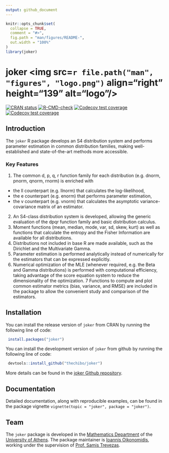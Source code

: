 ```yaml
---
output: github_document
---
```


<!-- README.md is generated from README.Rmd. Please edit that file -->

```r
knitr::opts_chunk$set(
  collapse = TRUE,
  comment = "#>",
  fig.path = "man/figures/README-",
  out.width = "100%"
)
library(joker)
```

# joker <img src=`r file.path("man", "figures", "logo.png")` align="right" height="139" alt="logo"/>

<!-- badges: start -->
[![CRAN status](https://www.r-pkg.org/badges/version/joker)](https://CRAN.R-project.org/package=joker)
[![R-CMD-check](https://github.com/thechibo/joker/actions/workflows/R-CMD-check.yaml/badge.svg)](https://github.com/thechibo/joker/actions/workflows/R-CMD-check.yaml)
[![Codecov test coverage](https://codecov.io/gh/thechibo/joker/branch/main/graph/badge.svg)](https://app.codecov.io/gh/thechibo/joker?branch=main)
[![Codecov test coverage](https://codecov.io/gh/thechibo/joker/graph/badge.svg)](https://app.codecov.io/gh/thechibo/joker)
<!-- badges: end -->

## Introduction

The `joker` R package develops an S4 distribution system and performs parameter estimation in common distribution families, making well-established and state-of-the-art methods more accessible.

### Key Features

1. The common d, p, q, r function family for each distribution (e.g. dnorm, pnorm, qnorm, rnorm) is enriched with 
  - the ll counterpart (e.g. llnorm) that calculates the log-likelihood, 
  - the e counterpart (e.g. enorm) that performs parameter estimation,
  - the v counterpart (e.g. vnorm) that calculates the asymptotic variance-covariance matrix of an estimator.
2. An S4-class distribution system is developed, allowing the generic evaluation of the dpqr function family and basic distribution calculus. 
3. Moment functions (mean, median, mode, var, sd, skew, kurt) as well as functions that calculate the entropy and the Fisher Information are available for all distributions.
4. Distributions not included in base R are made available, such as the Dirichlet and the Multivariate Gamma.
5. Parameter estimation is performed analytically instead of numerically for the estimators that can be expressed explicitly.
6. Numerical optimization of the MLE (whenever required, e.g. the Beta and Gamma distributions) is performed with computational efficiency, taking advantage of the score equation system to reduce the dimensionality of the optimization.
7 Functions to compute and plot common estimator metrics (bias, variance, and RMSE) are included in the package to allow the convenient study and comparison of the estimators.

## Installation

You can install the release version of `joker` from CRAN by running the following line of code:

```r
 install.packages("joker")
```

You can install the development version of `joker` from github by running the following line of code:

```r
 devtools::install_github("thechibo/joker")
```

More details can be found in the [joker Github repository](https://github.com/thechibo/joker "joker Github repository").

## Documentation

Detailed documentation, along with reproducible examples, can be found in the package vignette `vignette(topic = "joker", package = "joker")`.

## Team

The `joker` package is developed in the 
[Mathematics Department](https://en.math.uoa.gr/ "Mathematics Department Homepage") of the [University of Athens](https://en.uoa.gr/ "University of Athens Homepage"). The package maintainer is [Ioannis Oikonomidis](http://users.uoa.gr/~goikon/ "Ioannis Oikonomidis Homepage"), working under the supervision of [Prof. Samis Trevezas](http://scholar.uoa.gr/strevezas/ "Samis Trevezas Homepage").
